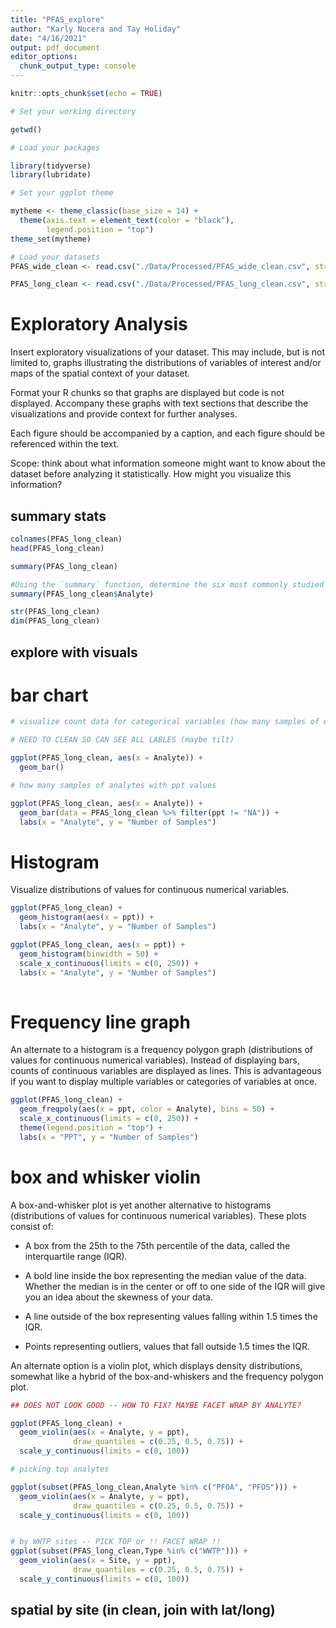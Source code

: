 ```yaml
---
title: "PFAS_explore"
author: "Karly Nocera and Tay Holiday"
date: "4/16/2021"
output: pdf_document
editor_options: 
  chunk_output_type: console
---
```


```r
knitr::opts_chunk$set(echo = TRUE)
```

```r
# Set your working directory

getwd()

# Load your packages

library(tidyverse)
library(lubridate)

# Set your ggplot theme

mytheme <- theme_classic(base_size = 14) +
  theme(axis.text = element_text(color = "black"), 
        legend.position = "top")
theme_set(mytheme)

# Load your datasets
PFAS_wide_clean <- read.csv("./Data/Processed/PFAS_wide_clean.csv", stringsAsFactors = TRUE)

PFAS_long_clean <- read.csv("./Data/Processed/PFAS_long_clean.csv", stringsAsFactors = TRUE)

```

# Exploratory Analysis 
Insert exploratory visualizations of your dataset. This may include, but is not limited to, graphs illustrating the distributions of variables of interest and/or maps of the spatial context of your dataset. 

Format your R chunks so that graphs are displayed but code is not displayed. Accompany these graphs with text sections that describe the visualizations and provide context for further analyses.

Each figure should be accompanied by a caption, and each figure should be referenced within the text. 

Scope: think about what information someone might want to know about the dataset before analyzing it statistically. How might you visualize this information?

## summary stats

```r

colnames(PFAS_long_clean)
head(PFAS_long_clean)

summary(PFAS_long_clean)

#Using the `summary` function, determine the six most commonly studied species in the dataset (common name). What do these species have in common, and why might they be of interest over other insects? 
summary(PFAS_long_clean$Analyte)

str(PFAS_long_clean)
dim(PFAS_long_clean)


```

## explore with visuals

# bar chart

```r

# visualize count data for categorical variables (how many samples of each analyte)

# NEED TO CLEAN SO CAN SEE ALL LABLES (maybe tilt)

ggplot(PFAS_long_clean, aes(x = Analyte)) +
  geom_bar()

# how many samples of analytes with ppt values

ggplot(PFAS_long_clean, aes(x = Analyte)) +
  geom_bar(data = PFAS_long_clean %>% filter(ppt != "NA")) +
  labs(x = "Analyte", y = "Number of Samples")

```

# Histogram

Visualize distributions of values for continuous numerical variables.

```r

ggplot(PFAS_long_clean) +
  geom_histogram(aes(x = ppt)) +
  labs(x = "Analyte", y = "Number of Samples")

ggplot(PFAS_long_clean, aes(x = ppt)) +
  geom_histogram(binwidth = 50) + 
  scale_x_continuous(limits = c(0, 250)) +
  labs(x = "Analyte", y = "Number of Samples")
  
```

# Frequency line graph

An alternate to a histogram is a frequency polygon graph (distributions of values for continuous numerical variables). Instead of displaying bars,  counts of continuous variables are displayed as lines. This is advantageous if you want to display multiple variables or categories of variables at once.

```r

ggplot(PFAS_long_clean) +
  geom_freqpoly(aes(x = ppt, color = Analyte), bins = 50) +
  scale_x_continuous(limits = c(0, 250)) +
  theme(legend.position = "top") +
  labs(x = "PPT", y = "Number of Samples")

```

# box and whisker violin

A box-and-whisker plot is yet another alternative to histograms (distributions of values for continuous numerical variables). These plots consist of: 

* A box from the 25th to the 75th percentile of the data, called the interquartile range (IQR).

* A bold line inside the box representing the median value of the data. Whether the median is in the center or off to one side of the IQR will give you an idea about the skewness of your data.

* A line outside of the box representing values falling within 1.5 times the IQR. 

* Points representing outliers, values that fall outside 1.5 times the IQR. 

An alternate option is a violin plot, which displays density distributions, somewhat like a hybrid of the box-and-whiskers and the frequency polygon plot.

```r

## DOES NOT LOOK GOOD -- HOW TO FIX? MAYBE FACET WRAP BY ANALYTE?

ggplot(PFAS_long_clean) +
  geom_violin(aes(x = Analyte, y = ppt), 
              draw_quantiles = c(0.25, 0.5, 0.75)) +
  scale_y_continuous(limits = c(0, 100)) 

# picking top analytes

ggplot(subset(PFAS_long_clean,Analyte %in% c("PFOA", "PFOS"))) +
  geom_violin(aes(x = Analyte, y = ppt), 
              draw_quantiles = c(0.25, 0.5, 0.75)) +
  scale_y_continuous(limits = c(0, 100))


# by WWTP sites -- PICK TOP or !! FACET WRAP !! 
ggplot(subset(PFAS_long_clean,Type %in% c("WWTP"))) +
  geom_violin(aes(x = Site, y = ppt), 
              draw_quantiles = c(0.25, 0.5, 0.75)) +
  scale_y_continuous(limits = c(0, 100))

```


## spatial by site (in clean, join with lat/long)

```r



```









